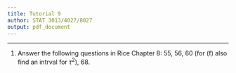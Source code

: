 ```yaml
---
title: Tutorial 9  
author: STAT 3013/4027/8027
output: pdf_document
---
```


---
\large

1. Answer the following questions in Rice Chapter 8: 55, 56, 60 (for (f) also find an intrval for $\tau^2$), 68. 

